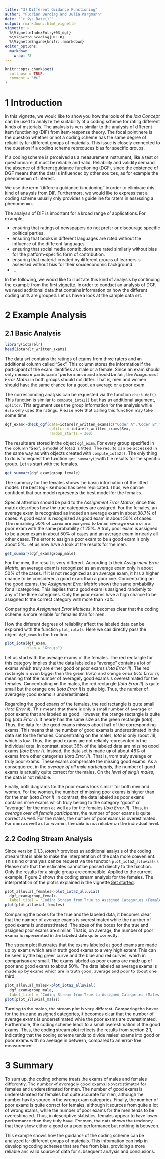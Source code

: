 ```yaml
---
title: "3) Different Guidance Functioning"
author: "Florian Berding and Julia Pargmann"
date: "`r Sys.Date()`"
output: rmarkdown::html_vignette
vignette: >
  %\VignetteIndexEntry{03_dgf}
  %\VignetteEncoding{UTF-8}
  %\VignetteEngine{knitr::rmarkdown}
editor_options: 
  markdown: 
    wrap: 72
---
```


```r
knitr::opts_chunk$set(
  collapse = TRUE,
  comment = "#>"
)
```

# 1 Introduction

In this vignette, we would like to show you how the tools of the *Iota
Concept* can be used to analyze the suitability of a coding scheme for
rating different kinds of materials. The analysis is very similar to the
analysis of different item functioning (DIF) from item-response theory.
The focal point here is the question whether or not a coding scheme has
the same degree of reliability for different groups of materials. This
issue is closely connected to the question if a coding scheme reproduces
bias for specific groups.

If a coding scheme is perceived as a measurement instrument, like a test
or questionnaire, it must be reliable and valid. Reliability and
validity demand the absence of different guidance functioning (DGF), since
the existence of DGF means that the data is influenced by other sources, as
for example the phenomenon of interest.

We use the term "different guidance functioning" in order to eliminate
this kind of analysis from DIF. Furthermore, we would like to express
that a coding scheme usually only
provides a guideline for raters in assessing a phenomenon.

The analysis of DIF is important for a broad range of applications. For
example,

-   ensuring that ratings of newspapers do not prefer or discourage
    specific political parties.
-   ensuring that books in different languages are rated without the
    influence of the different languages.
-   ensuring that social media contributions are rated similarly without
    bias for the platform-specific form of contribution.
-   ensuring that material created by different groups of learners is
    assessed without bias for their socioeconomic background.
-   ...

In the following, we would like to illustrate this kind of analysis by
continuing the example from the first [vignette](iotarelr.html). In
order to conduct an analysis of DGF, we need additional data that
contains information on how the different coding units are grouped. Let
us have a look at the sample data set.

# 2 Example Analysis
## 2.1 Basic Analysis

```r
library(iotarelr)
head(iotarelr_written_exams)
```

The data set contains the ratings of exams from three raters and an
additional column called "Sex". This column stores the information if
the participant of the exam identifies as male or a female. Since an
exam should only measure participants' performance and should be fair,
the *Assignment Error Matrix* in both groups should not differ. That is,
men and women should have the same chance for a good, an average or a
poor exam.

The corresponding analysis can be requested via the function
`check_dgf()`. This function is similar to `compute_iota2()` but has an
additional argument, `splitcr`. This argument uses the group information
for the analysis while `data` only uses the ratings. Please note that
calling this function may take some time.

```r
dgf_exam<-check_dgf(data=iotarelr_written_exams[c("Coder A","Coder B","Coder C")],
                    splitcr = iotarelr_written_exams$Sex,
                    random_starts = 300)
```

The results are stored in the object `dgf_exam`. For every group
specified in the column "Sex", a model of Iota2 is fitted. The results
can be accessed in the same way as with objects created with
`compute_iota2()`. The only thing to do is to request the function
`get_summary()`with the results for the specific group. Let us start with
the females.

```r
get_summary(dgf_exam$group_female)
```

The summary for the females shows the basic information of the fitted
model. The best log-likelihood has been replicated. Thus, we can be
confident that our model represents the best model for the females.

Special attention should be paid to the *Assignment Error Matrix*, since
this matrix describes how the true categories are assigned. For the
females, an average exam is recognized as indeed an average exam in about
88.7% of cases. A good exam is recognized as  good exam in about 50% of
cases. The remaining 50% of cases are assigned to be an average exam or a
a poor exam with the same probability of 25%. A truly poor exam is
assigned to be a poor exam in about 50% of cases and an average exam in nearly all other cases. The error to assign a poor exam to be a good exam
is only about 5%. Let us now have a look at the results for the men.

```r
get_summary(dgf_exam$group_male)
```

For the men, the result is very different. According to their
*Assignment Error Matrix*, an average exam is recognized as an average
exam only in about 50% of the cases. If it is not recognized as an average
exam, it has a higher chance to be considered a good exam than a
poor one. Concentrating on the good exams, the *Assignment Error Matrix*
shows the same probability for all categories. This implies that a good
exam is assigned randomly to any of the three categories. Only the poor
exams have a high chance to be assigned to the correct category with
more than 70%.

Comparing the *Assignment Error Matrices*, it becomes clear that the
coding scheme is more reliable for females than for men.

How the different degrees of reliability affect the labeled data can be
explored with the function `plot_iota()`. Here we can directly pass the
object `dgf_exam` to the function.

```r
plot_iota(dgf_exam,
          ylab = "Groups")
```

Let us start with the average exams of the females. The red rectangle
for this category implies that the data labeled as "average" contains a
lot of exams which truly are either good or poor exams (*Iota Error
II*). The red rectangle is even bigger than the green (*Iota*) and
orange ones (*Iota Error I*), meaning that the number of averagely good
exams is overestimated for the females. Concentrating on the males, the
red rectangle (*Iota Error II*) is quite small but the orange one (*Iota
Error I*) is quite big. Thus, the number of averagely good exams is
underestimated.

Regarding the good exams of the females, the red rectangle is quite
small (*Iota Error II*). This means that there is only a small number of
average or poor exams that are labeled as good. However, the orange
rectangle is quite big (*Iota Error I*). It nearly has the same size as
the green rectangle (*Iota*). Thus, the data for the good exams misses
about half of the corresponding exams. This means that the number of
good exams is underestimated in the data set for the females.
Concentrating on the males, *Iota* is only about .18, which is low.
Thus, the good exams are not reliably represented in the individual
data. In contrast, about 36% of the labeled data are missing good exams
(*Iota Error I*). Instead, the data set is made up of about 46% of exams
from other categories (*Iota Error II*). That is, from truly average or
truly poor exams. These exams compensate the missing good exams. As a
consequence, in the *average of all male participants*, the number of
good exams is actually quite correct for the males. On the *level of
single males*, the data is not reliable.

Finally, both diagrams for the poor exams look similar for both men and
women. For the women, the number of missing poor exams is higher than
for the men (*Iota Error I*). In contrast, the data labeled as poor
exams contains more exams which truly belong to the category "good" or
"average" for the men as well as for the females (*Iota Error II*). Thus, in
*average over all female participants*, the number of poor exams is
quite correct as well. For the males, the number of poor exams is
overestimated. For men as well as for women, the data is not reliable on
the individual level.

## 2.2 Coding Stream Analysis
Since version 0.1.3, *iotarelr* provides an additional analysis of the 
coding stream that is able to make the interpretation of the data more
convenient. This kind of analysis can be request via the function `plot_iota2_alluvial()`. 
Please note that the estimates cannot be passed
directly to the function. Only the results for a single group are compatible.
Applied to the current example, Figure 2 shows the coding stream analysis for the
females. The interpretation of the plot is explained in the vignette 
[Get started](iotarelr.html).

```r
plot_alluvial_females<-plot_iota2_alluvial(
  dgf_exam$group_female,
  label_titel = "Coding Stream from True to Assigned Categories (Females)")
plot(plot_alluvial_females)
```
Comparing the boxes for the true and the labeled data, it becomes clear that 
the number of average exams is overestimated while the number of good exams
is underestimated. The sizes of the boxes for the true and assigned poor exams
are similar. That is, on average, the number of poor exams is represented in the
labeled date quite correctly.

The stream plot illustrates that the exams labeled as good exams are made up by exams which are in truth good exams to a very high extent. This can be seen by the
big green curve and the blue and red curves, which in comparison are small. The exams labeled as poor exams are made up of poor and good exams to about 50%. The data labeled as average exams is made up by exams which are in truth good,
average and poor to about one third.

```r
plot_alluvial_males<-plot_iota2_alluvial(
  dgf_exam$group_male,
  label_titel = "Coding Stream from True to Assigned Categories (Males)")
plot(plot_alluvial_males)
```

Turning to the males, the stream plot is very different. Comparing the boxes for
the true and assigned categories, it becomes clear that the number of average 
exams is underestimated while the poor exams are overestimated. Furthermore, 
the coding scheme leads to a small overestimation of the good exams. Thus,
the coding stream plot reflects the results from section 2.1, indicating that
the coding scheme tends to divide males' exams into good or poor exams with no
average in between, compared to an error-free measurement. 

# 3 Summary

To sum up, the coding scheme treats the exams of males and females
differently. The number of averagely good exams is overestimated for
females and underestimated for men. The number of good exams is
underestimated for females but quite accurate for men, although the
number has its source in the wrong exam categories. Finally, the number
of poor exams is quite correct for females, although it sources from
quite a lot of wrong exams, while the number of poor exams for the men
tends to be overestimated. Thus, in descriptive statistics, females
appear to have lower performance than they truly have. For men, the data
shows the tendency that they show either a good or a poor performance
but nothing in between.

This example shows how the guidance of the coding scheme can be analyzed
for different groups of materials. This information can help in
developing coding schemes that are free from bias, providing a more
reliable and valid source of data for subsequent analysis and
conclusions.
